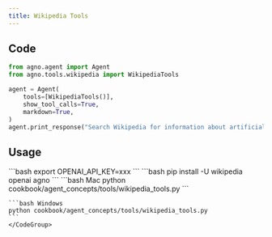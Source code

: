 ```yaml
---
title: Wikipedia Tools
---
```


## Code

```python cookbook/agent_concepts/tools/wikipedia_tools.py
from agno.agent import Agent
from agno.tools.wikipedia import WikipediaTools

agent = Agent(
    tools=[WikipediaTools()],
    show_tool_calls=True,
    markdown=True,
)
agent.print_response("Search Wikipedia for information about artificial intelligence")
```

## Usage

<Steps>
  <Snippet file="create-venv-step.mdx" />

  <Step title="Set your API key">
    ```bash
    export OPENAI_API_KEY=xxx
    ```
  </Step>

  <Step title="Install libraries">
    ```bash
    pip install -U wikipedia openai agno
    ```
  </Step>

  <Step title="Run Agent">
    <CodeGroup>
    ```bash Mac
    python cookbook/agent_concepts/tools/wikipedia_tools.py
    ```

    ```bash Windows
    python cookbook/agent_concepts/tools/wikipedia_tools.py
    ```
    </CodeGroup>
  </Step>
</Steps>